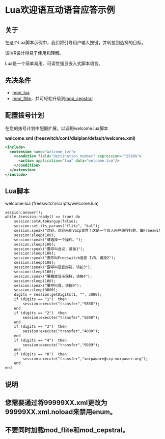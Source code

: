 # Lua欢迎语互动语音应答示例

## 关于

在这个Lua脚本示例中，我们将引导用户输入按键，并转接到选择的目标。

该IVR设计得易于使用和理解。

Lua是一个简单易用、可读性强且嵌入式脚本语言。

## 先决条件

* [mod_lua](../../../Modules/mod_lua_1048944.mdx#--)
* [mod_flite](../../../Modules/mod_flite_3965160.mdx#about)，并可轻松升级到[mod_cepstral](../../../Modules/mod_cepstral_3965164.mdx#faq)

## 配置拨号计划

在您的拨号计划中配置扩展，以调用welcome.lua脚本

**welcome.xml (freeswitch/conf/dialplan/default/welcome.xml)**

```xml
<include>
  <extension name="welcome_ivr">
    <condition field="destination_number" expression="^2910$">
      <action application="lua" data="welcome.lua"/> 
    </condition>
  </extension>
</include>
```

## Lua脚本

welcome.lua (freeswitch/scripts/welcome.lua)

```xml
session:answer();
while (session:ready() == true) do
    session:setAutoHangup(false);
    session:set_tts_params("flite", "kal");
    session:speak("欢迎。欢迎来到VoIp世界！这是一个盲人用户编程社群，由Freeswitch提供支持，Freeswitch是免费/终极的PBX。感谢Toni的支持！");
    session:sleep(100);
    session:speak("请选择一个操作。");
    session:sleep(100);
    session:speak("要呼叫会议，请按1");
    session:sleep(100);
    session:speak("要呼叫Freeswitch语音 IVR，请按2");
    session:sleep(100);
    session:speak("要呼叫语音邮箱，请按3");
    session:sleep(100);
    session:speak("要播放音乐保持，请按4");
    session:sleep(100);
    session:speak("要呼叫我，请按0");
    session:sleep(3000);
    digits = session:getDigits(1, "", 3000);
    if (digits == "1")  then
        session:execute("transfer","9888");
    end
    if (digits == "2")  then
        session:execute("transfer","5000");
    end
    if (digits == "3")  then
        session:execute("transfer","4000");
    end
    if (digits == "4")  then
        session:execute("transfer","9999");
    end
    if (digits == "0")  then
        session:execute("transfer","voipaware@sip.voipuser.org");
    end
end
```

## 说明

## 您需要通过将99999XX.xml更改为99999XX.xml.noload来禁用enum。

## 不要同时加载mod_flite和mod_cepstral。